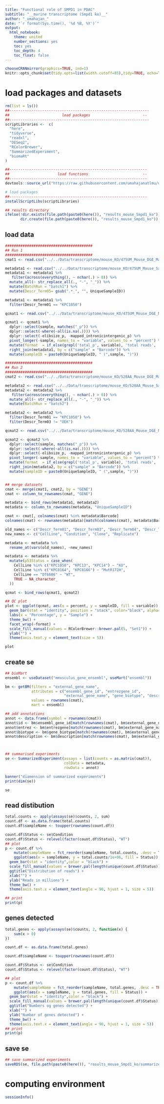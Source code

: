 ```yaml
---
title: "Functional role of SMPD1 in PDAC"
subtitle: "__murine transcriptome (Smpd1 ko)__"
author: "_umahajan_"
date: "`r format(Sys.time(), '%d %B, %Y')`"
output:
  html_notebook:
    theme: united
    number_sections: yes
    toc: yes
    toc_depth: 4
    toc_float: false
---
```


```r
chooseCRANmirror(graphics=TRUE, ind=1)
knitr::opts_chunk$set(tidy.opts=list(width.cutoff=85),tidy=TRUE, echo=TRUE, warning=FALSE, message=FALSE)
```

# load packages and datasets

```r
rm(list = ls())
##----------------------------------------------------------------
##                        load packages                        --
##----------------------------------------------------------------
scriptLibraries <-  c(
  "here",
  "tidyverse",
  "readxl",
  "DESeq2",
  "RColorBrewer",
  "SummarizedExperiment",
  "biomaRt"
)

##---------------------------------------------------------------
##                      load functions                         --
##---------------------------------------------------------------
devtools::source_url("https://raw.githubusercontent.com/umahajanatlmu/useful_commands/main/basicFunctions.R")

# load packages 
##---------------------------------------------------------------
installScriptLibs(scriptLibraries)

## results directory
ifelse(!dir.exists(file.path(paste0(here()), "results_mouse_Smpd1_ko")),
       dir.create(file.path(paste0(here()), "results_mouse_Smpd1_ko")), FALSE)
```

## load data

```r
########################################
## Run 1
########################################
cmat1 <- read.csv("../../Data/transcriptome/mouse_KO/475UM_Mouse_DGE_Matrix.txt", sep = "\t", skip = 46)

metadata1 <- read.csv("../../Data/transcriptome/mouse_KO/475UM_Mouse_SampleAnnotation.txt", sep = "\t")
metadata1 <- metadata1 %>%
   filter(across(everything(), ~ nchar(.) > 0)) %>%
  mutate_all(~ str_replace_all(., "-", "_")) %>%
  mutate(BatchRun = "batch1") %>%
  mutate(Descr_Term05= gsub(".*_", "", UniqueSampleID))

metadata1 <- metadata1 %>%
  filter(Descr_Term01 == "KPC1050")

qcmat1 <- read.csv("../../Data/transcriptome/mouse_KO/475UM_Mouse_DGE_Matrix.txt", sep = "\t", skip = 21, nrows = 24)

qcmat1 <- qcmat1 %>%
  dplyr::select(sample, matches("_p")) %>%
  dplyr::select(-where(~all(is.na(.)))) %>%
  dplyr::select(-elibsize_p, -mapped_intronicintergenic_p) %>%
  pivot_longer(-sample, names_to = "variable", values_to = "percent") %>%
  mutate(format  = if_else(grepl('total_p', variable), 'total reads', 'total reads (mapped)')) %>%
  right_join(metadata1, by = c("sample" = "Barcode")) %>%
  mutate(sampleID = paste0(UniqueSampleID, " (",sample, ")"))

########################################
## Run 2
########################################
cmat2 <- read.csv("../../Data/transcriptome/mouse_KO/528AA_Mouse_DGE_Matrix.txt", sep = "\t", skip = 82)

metadata2 <- read.csv("../../Data/transcriptome/mouse_KO/528AA_Mouse_SampleAnnotation.txt", sep = "\t")
metadata2 <- metadata2 %>%
   filter(across(everything(), ~ nchar(.) > 0)) %>%
  mutate_all(~ str_replace_all(., "-", "_")) %>%
  mutate(BatchRun = "batch2")

metadata2 <- metadata2 %>%
  filter(Descr_Term01 == "KPC1050") %>%
  filter(Descr_Term03 != "OEK")

qcmat2 <- read.csv("../../Data/transcriptome/mouse_KO/528AA_Mouse_DGE_Matrix.txt", sep = "\t", skip = 21, nrows = 60)

qcmat2 <- qcmat2 %>%
  dplyr::select(sample, matches("_p")) %>%
  dplyr::select(-where(~all(is.na(.)))) %>%
  dplyr::select(-elibsize_p, -mapped_intronicintergenic_p) %>%
  pivot_longer(-sample, names_to = "variable", values_to = "percent") %>%
  mutate(format  = if_else(grepl('total_p', variable), 'total reads', 'total reads (mapped)')) %>%
  right_join(metadata2, by = c("sample" = "Barcode")) %>%
  mutate(sampleID = paste0(UniqueSampleID, " (",sample, ")"))


## merge datasets
cmat <- merge(cmat1, cmat2, by = "GENE")
cmat <- column_to_rownames(cmat, "GENE")

metadata <- bind_rows(metadata1, metadata2)
metadata <- column_to_rownames(metadata, "UniqueSampleID")

cmat <- cmat[, colnames(cmat) %in% metadata$Barcode]
colnames(cmat) <- rownames(metadata)[match(colnames(cmat), metadata$Barcode)]

old_names <- c("Descr_Term01", "Descr_Term03", "Descr_Term04", "Descr_Term05")
new_names <- c("CellLine", "Condition", "Clone", "Replicate")

metadata <- metadata %>% 
  rename_at(vars(old_names), ~new_names)

metadata <- metadata %>%
  mutate(p53Status = case_when(
    CellLine %in% c("KPC1050", "KPC13", "KPC14") ~ "KO",
    CellLine %in% c("KPC8164", "KPC8166") ~ "MutR172H",
    CellLine == "DT6606" ~ "WT",
    TRUE ~ NA_character_
  ))

qcmat <- bind_rows(qcmat1, qcmat2)

## QC plot
plot <- ggplot(qcmat, aes(x = percent, y = sampleID, fill = variable)) +
  geom_bar(stat = "identity", position = "stack", color="black", alpha=0.75) +
  labs(x = "Percentage", y = "Sample") +
  theme_bw() +
  facet_wrap(~format) +
  scale_fill_manual(values = RColorBrewer::brewer.pal(5, "Set1")) +
  ylab("") +
  theme(axis.text.y = element_text(size = 5))

plot
```
## create se

```r
## bioMart
ensembl <- useDataset("mmusculus_gene_ensembl", useMart("ensembl"))

bm <- getBM(filters = "external_gene_name", 
            attributes = c("ensembl_gene_id", "entrezgene_id",
                           "external_gene_name", "gene_biotype", "description"), 
            values = rownames(cmat),
            mart = ensembl)

## add annotations
annot <- data.frame(symbol = rownames(cmat))
annot$id <- bm$ensembl_gene_id[match(rownames(cmat), bm$external_gene_name)]
annot$entrez <- bm$entrezgene[match(rownames(cmat), bm$external_gene_name)]
annot$biotype <- bm$gene_biotype[match(rownames(cmat), bm$external_gene_name)]
annot$description <- bm$description[match(rownames(cmat), bm$external_gene_name)]



## summarised experiments
se <- SummarizedExperiment(assays = list(counts = as.matrix(cmat)),
                           colData = metadata,
                           rowData = annot)

banner("diamension of summarized experiments")
print(dim(se))

se
```

## read distibution

```r
total.counts <- apply(assays(se)$counts, 2, sum)
count.df <- as.data.frame(total.counts)
count.df$sampleName <- toupper(rownames(count.df))

count.df$Status <- se$Condition
count.df$Status <- relevel(factor(count.df$Status), "WT")
## plot
p <- count.df %>%
    mutate(sampleName = fct_reorder(sampleName, total.counts, .desc = TRUE)) %>%
    ggplot(aes(x = sampleName, y = total.counts/1e+06, fill = Status)) + 
  geom_bar(stat = "identity",color = "black") + 
  scale_fill_manual(values = brewer.pal(length(unique(count.df$Status)),"Set1")) + 
  ggtitle("Distribution of reads") + 
  xlab("") + 
  ylab("Reads in millions") +
  theme_bw() + 
  theme(axis.text.x = element_text(angle = 90, hjust = 1, size = 5))

## print
print(p)
```
## genes detected

```r
total.genes <- apply(assays(se)$counts, 2, function(x) {
    sum(x > 0)
})

count.df <- as.data.frame(total.genes)

count.df$sampleName <- toupper(rownames(count.df))

count.df$Status <- se$Condition
count.df$Status <- relevel(factor(count.df$Status), "WT")

## plot
p <- count.df %>%
    mutate(sampleName = fct_reorder(sampleName, total.genes, .desc = TRUE)) %>%
    ggplot(aes(x = sampleName, y = total.genes, fill = Status)) + 
  geom_bar(stat = "identity",color = "black") + 
  scale_fill_manual(values = brewer.pal(length(unique(count.df$Status)),"Set1")) + 
  ggtitle("Numbers og genes detected") + 
  xlab("") + 
  ylab("Number of genes detected") +
  theme_bw() + 
  theme(axis.text.x = element_text(angle = 90, hjust = 1, size = 5))
## print
print(p)
```

## save se
```r
## save summarized experiments
saveRDS(se, file.path(paste0(here()), "results_mouse_Smpd1_ko/summarizedExperiemnts_kpc1050.rds"))
```

# computing environment

```r
sessionInfo()
```
